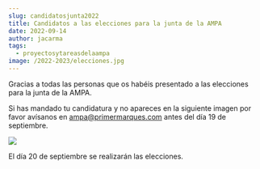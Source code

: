 ```yaml
---
slug: candidatosjunta2022
title: Candidatos a las elecciones para la junta de la AMPA
date: 2022-09-14
author: jacarma
tags:
  - proyectosytareasdelaampa
image: /2022-2023/elecciones.jpg
---
```


Gracias a todas las personas que os habéis presentado a las elecciones para la junta de la AMPA.

Si has mandado tu candidatura y no apareces en la siguiente imagen por favor avísanos en ampa@primermarques.com antes del día 19 de septiembre.

![](/2022-2023/AMPA_CANDIDATOS.jpg)

El día 20 de septiembre se realizarán las elecciones.